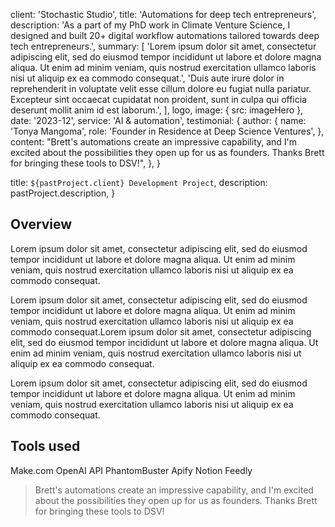 
  client: 'Stochastic Studio',
  title: 'Automations for deep tech entrepreneurs',
  description:
    'As a part of my PhD work in Climate Venture Science, I designed and built 20+ digital workflow automations tailored towards deep tech entrepreneurs.',
  summary: [
    'Lorem ipsum dolor sit amet, consectetur adipiscing elit, sed do eiusmod tempor incididunt ut labore et dolore magna aliqua. Ut enim ad minim veniam, quis nostrud exercitation ullamco laboris nisi ut aliquip ex ea commodo consequat.',
    'Duis aute irure dolor in reprehenderit in voluptate velit esse cillum dolore eu fugiat nulla pariatur. Excepteur sint occaecat cupidatat non proident, sunt in culpa qui officia deserunt mollit anim id est laborum.',
  ],
  logo,
  image: { src: imageHero },
  date: '2023-12',
  service: 'AI & automation',
  testimonial: {
    author: {
      name: 'Tonya Mangoma',
      role: 'Founder in Residence at Deep Science Ventures',
    },
    content:
      "Brett's automations create an impressive capability, and I'm excited about the possibilities they open up for us as founders. Thanks Brett for bringing these tools to DSV!",
  },
}

  title: `${pastProject.client} Development Project`,
  description: pastProject.description,
}

## Overview

Lorem ipsum dolor sit amet, consectetur adipiscing elit, sed do eiusmod tempor incididunt ut labore et dolore magna aliqua. Ut enim ad minim veniam, quis nostrud exercitation ullamco laboris nisi ut aliquip ex ea commodo consequat.

Lorem ipsum dolor sit amet, consectetur adipiscing elit, sed do eiusmod tempor incididunt ut labore et dolore magna aliqua. Ut enim ad minim veniam, quis nostrud exercitation ullamco laboris nisi ut aliquip ex ea commodo consequat.Lorem ipsum dolor sit amet, consectetur adipiscing elit, sed do eiusmod tempor incididunt ut labore et dolore magna aliqua. Ut enim ad minim veniam, quis nostrud exercitation ullamco laboris nisi ut aliquip ex ea commodo consequat.

Lorem ipsum dolor sit amet, consectetur adipiscing elit, sed do eiusmod tempor incididunt ut labore et dolore magna aliqua. Ut enim ad minim veniam, quis nostrud exercitation ullamco laboris nisi ut aliquip ex ea commodo consequat.

## Tools used

<TagList>
  <TagListItem>Make.com</TagListItem>
  <TagListItem>OpenAI API</TagListItem>
  <TagListItem>PhantomBuster</TagListItem>
  <TagListItem>Apify</TagListItem>
  <TagListItem>Notion</TagListItem>
  <TagListItem>Feedly</TagListItem>
</TagList>

<Blockquote
  author={{
    name: 'Tanya Mangoma',
    role: 'Founder in Residence at Deep Science Ventures',
  }}
>
  Brett&apos;s automations create an impressive capability, and I&apos;m excited
  about the possibilities they open up for us as founders. Thanks Brett for
  bringing these tools to DSV!
</Blockquote>

<StatList>
  <StatListItem value="20+" label="automation created" />
  <StatListItem value="5" label="custom GPTs built" />
  <StatListItem value=">10" label="APIs integrated" />
</StatList>
